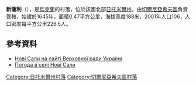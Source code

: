 {{coord|50|39|57|N|28|46|15|E|scale:30000|display=title}}

'''新薩利'''（{{lang-uk|Нові Сали}}），是[[烏克蘭|烏克蘭]]的村落，位於該國北部[[日托米爾州|日托米爾州]]，由[[切爾尼亞希夫區|切爾尼亞希夫區]]負責管轄，始建於1645年，面積0.47平方公里，海拔高度188米，2001年人口106，人口密度每平方公里226.5人。

==參考資料==
* [http://w1.c1.rada.gov.ua/pls/z7502/A005?rf7571=10822 Нові Сали на сайті Верховної ради України]{{dead link|date=2018年3月 |bot=InternetArchiveBot |fix-attempted=yes }}
* [http://weather.in.ua/ua/zhitomirskaja/17369 Погода в селі Нові Сали] {{Wayback|url=http://weather.in.ua/ua/zhitomirskaja/17369 |date=20160305085001 }}

{{DEFAULTSORT:Нові Сали}}
[[Category:日托米爾州村落|Category:日托米爾州村落]]
[[Category:切爾尼亞希夫區村落|Category:切爾尼亞希夫區村落]]


{{Zhytomyr-geo-stub}}
